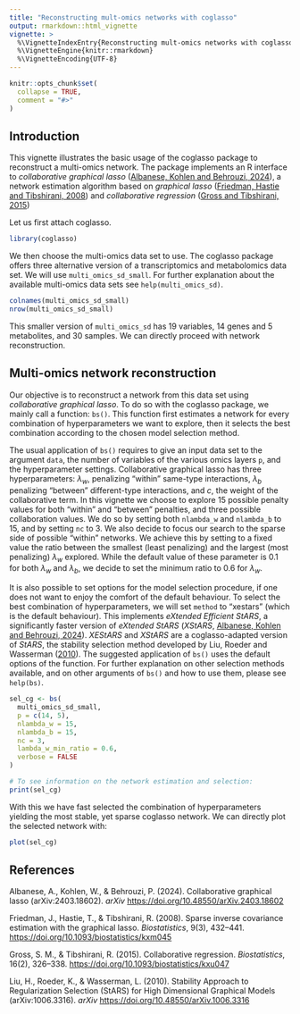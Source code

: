 ---
title: "Reconstructing mult-omics networks with coglasso"
output: rmarkdown::html_vignette
vignette: >
  %\VignetteIndexEntry{Reconstructing mult-omics networks with coglasso}
  %\VignetteEngine{knitr::rmarkdown}
  %\VignetteEncoding{UTF-8}
---

```{r, include = FALSE}
knitr::opts_chunk$set(
  collapse = TRUE,
  comment = "#>"
)
```

## Introduction

This vignette illustrates the basic usage of the coglasso package to reconstruct a multi-omics network. The package implements an R interface to *collaborative graphical lasso* ([Albanese, Kohlen and Behrouzi, 2024](#ref)), a network estimation algorithm based on *graphical lasso* ([Friedman, Hastie and Tibshirani, 2008](#ref)) and *collaborative regression* ([Gross and Tibshirani, 2015](#ref))

Let us first attach coglasso.

```{r setup}
library(coglasso)
```

We then choose the multi-omics data set to use. The coglasso package offers three alternative version of a transcriptomics and metabolomics data set. We will use `multi_omics_sd_small`. For further explanation about the available multi-omics data sets see `help(multi_omics_sd)`.

```{r}
colnames(multi_omics_sd_small)
nrow(multi_omics_sd_small)
```

This smaller version of `multi_omics_sd` has 19 variables, 14 genes and 5 metabolites, and 30 samples. We can directly proceed with network reconstruction.

## Multi-omics network reconstruction

Our objective is to reconstruct a network from this data set using *collaborative graphical lasso*. To do so with the coglasso package, we mainly call a function: `bs()`. This function first estimates a network for every combination of hyperparameters we want to explore, then it selects the best combination according to the chosen model selection method.

The usual application of `bs()` requires to give an input data set to the argument `data`, the number of variables of the various omics layers `p`, and the hyperparameter settings. Collaborative graphical lasso has three hyperparameters: $λ_w$, penalizing "within" same-type interactions, $λ_b$ penalizing "between" different-type interactions, and $c$, the weight of the collaborative term. In this vignette we choose to explore 15 possible penalty values for both "within" and "between" penalties, and three possible collaboration values. We do so by setting both `nlambda_w` and `nlambda_b` to 15, and by setting `nc` to 3. We also decide to focus our search to the sparse side of possible "within" networks. We achieve this by setting to a fixed value the ratio between the smallest (least penalizing) and the largest (most penalizing) $λ_w$ explored. While the default value of these parameter is 0.1 for both $λ_w$ and $λ_b$, we decide to set the minimum ratio to 0.6 for $λ_w$.

It is also possible to set options for the model selection procedure, if one does not want to enjoy the comfort of the default behaviour. To select the best combination of hyperparameters, we will set `method` to "xestars" (which is the default behaviour). This implements *eXtended Efficient StARS*, a significantly faster version of *eXtended StARS* (*XStARS*, [Albanese, Kohlen and Behrouzi, 2024](#ref)). *XEStARS* and *XStARS* are a coglasso-adapted version of *StARS*, the stability selection method developed by Liu, Roeder and Wasserman ([2010](#ref)). The suggested application of `bs()` uses the default options of the function. For further explanation on other selection methods available, and on other arguments of `bs()` and how to use them, please see `help(bs)`.

```{r}
sel_cg <- bs(
  multi_omics_sd_small,
  p = c(14, 5),
  nlambda_w = 15,
  nlambda_b = 15,
  nc = 3,
  lambda_w_min_ratio = 0.6,
  verbose = FALSE
)

# To see information on the network estimation and selection:
print(sel_cg)
```

With this we have fast selected the combination of hyperparameters yielding the most stable, yet sparse coglasso network. We can directly plot the selected network with:

```{r}
plot(sel_cg)
```

## References {#ref}

Albanese, A., Kohlen, W., & Behrouzi, P. (2024). Collaborative graphical lasso (arXiv:2403.18602). *arXiv* <https://doi.org/10.48550/arXiv.2403.18602>

Friedman, J., Hastie, T., & Tibshirani, R. (2008). Sparse inverse covariance estimation with the graphical lasso. *Biostatistics*, 9(3), 432–441. <https://doi.org/10.1093/biostatistics/kxm045>

Gross, S. M., & Tibshirani, R. (2015). Collaborative regression. *Biostatistics*, 16(2), 326–338. <https://doi.org/10.1093/biostatistics/kxu047>

Liu, H., Roeder, K., & Wasserman, L. (2010). Stability Approach to Regularization Selection (StARS) for High Dimensional Graphical Models (arXiv:1006.3316). *arXiv* <https://doi.org/10.48550/arXiv.1006.3316>
